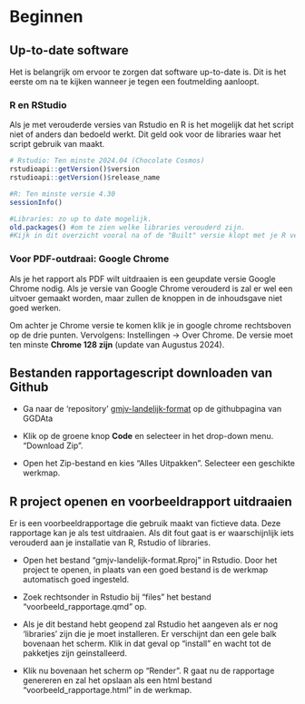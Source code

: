 # Beginnen

## Up-to-date software

Het is belangrijk om ervoor te zorgen dat software up-to-date is. Dit is het eerste om na te kijken wanneer je tegen een foutmelding aanloopt. 

### R en RStudio
Als je met verouderde versies van Rstudio en R is het mogelijk dat het script niet of anders dan bedoeld werkt. Dit geld ook voor de libraries waar het script gebruik van maakt.
```r
# Rstudio: Ten minste 2024.04 (Chocolate Cosmos) 
rstudioapi::getVersion()$version
rstudioapi::getVersion()$release_name

#R: Ten minste versie 4.30
sessionInfo()

#Libraries: zo up to date mogelijk. 
old.packages() #om te zien welke libraries verouderd zijn. 
#Kijk in dit overzicht vooral na of de "Built" versie klopt met je R versie.

```

### Voor PDF-outdraai: Google Chrome
Als je het rapport als PDF wilt uitdraaien is een geupdate versie Google Chrome nodig. Als je versie van Google Chrome verouderd is zal er wel een uitvoer gemaakt worden, maar zullen de knoppen in de inhoudsgave niet goed werken.

Om achter je Chrome versie te komen klik je in google chrome rechtsboven op de drie punten. Vervolgens: Instellingen -> Over Chrome.
De versie moet ten minste **Chrome 128 zijn** (update van Augustus 2024).



## Bestanden rapportagescript downloaden van Github

-   Ga naar de 'repository' [gmjv-landelijk-format](https://github.com/ggdatascience/gmjv-landelijk-format) op de githubpagina van GGDAta

-   Klik op de groene knop **Code** en selecteer in het drop-down menu. "Download Zip".

-   Open het Zip-bestand en kies "Alles Uitpakken". Selecteer een geschikte werkmap.



## R project openen en voorbeeldrapport uitdraaien
Er is een voorbeeldrapportage die gebruik maakt van fictieve data. Deze rapportage kan je als test uitdraaien. Als dit fout gaat is er waarschijnlijk iets verouderd aan je installatie van R, Rstudio of libraries.

-   Open het bestand "gmjv-landelijk-format.Rproj" in Rstudio. Door het project te openen, in plaats van een goed bestand is de werkmap automatisch goed ingesteld.

-   Zoek rechtsonder in Rstudio bij "files" het bestand "voorbeeld_rapportage.qmd" op.

-   Als je dit bestand hebt geopend zal Rstudio het aangeven als er nog 'libraries' zijn die je moet installeren. Er verschijnt dan een gele balk bovenaan het scherm. Klik in dat geval op "install" en wacht tot de pakketjes zijn geinstalleerd.

-   Klik nu bovenaan het scherm op "Render". R gaat nu de rapportage genereren en zal het opslaan als een html bestand "voorbeeld_rapportage.html" in de werkmap.